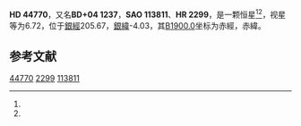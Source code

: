 {{Starbox begin
| name = HD 44770
}}
{{Starbox observe
| epoch = [[J2000.0|J2000.0]]
| constell = {{星座名待查}}<ref name=SIMBAD>{{cite web
 | url=http://simbad.u-strasbg.fr/simbad/sim-id?Ident=HR+2299
 | title=Pulsating variable Star
 | publisher=Centre de Données astronomiques de Strasbourg
 | work=SIMBAD
 | accessdate=2012-07-13
 | archive-date=2016-03-13
 | archive-url=https://web.archive.org/web/20160313093950/http://simbad.u-strasbg.fr/simbad/sim-id?Ident=HR+2299
 | dead-url=no
 }}</ref><ref name=DATA>{{cite web
 | url=http://vizier.u-strasbg.fr/viz-bin/VizieR-5?-out.add=.&-source=5050&-corr=PK=HR&-out.max=9999&HR=2299
 | title=VizieR Detailed Page
 | accessdate=2012-07-13
 | archive-date=2016-03-05
 | archive-url=https://web.archive.org/web/20160305051954/http://vizier.u-strasbg.fr/viz-bin/VizieR-5?-out.add=.&-source=5050&-corr=PK=HR&-out.max=9999&HR=2299
 | dead-url=no
 }}</ref>
| 星官 = 
| ra = {{RA|6|23|46.5}}<ref name=SIMBAD /><ref name=DATA />
| dec = {{DEC|+4|35|44}}<ref name=SIMBAD /><ref name=DATA />
| appmag_v = 6.72<ref name=SIMBAD /><ref name=DATA />
}}
{{Starbox character
| class = F5V<ref name=SIMBAD /><ref name=DATA />
| b-v = 0.45<ref name=SIMBAD /><ref name=DATA />
| u-b = -0.05<ref name=SIMBAD /><ref name=DATA />
| r-i = <ref name=SIMBAD /><ref name=DATA />
| variable = 
}}
{{Starbox astrometry
| radial_v = -0.05
| prop_mo_ra = 16
| parallax = 0.025
| p_error = 
}}
{{Starbox catalog
| names =BD+04 1237，[[SAO星表|SAO]] 113811，[[HD星表|HD]] 44770，[[HR星表|HR]] 2299}}
{{Starbox reference |Simbad=HR+2299}}
{{Starbox end}}

'''HD 44770'''，又名'''BD+04 1237'''，'''SAO 113811'''、'''HR 2299'''，是一颗恒星<ref name=SIMBAD /><ref name=DATA />，视星等为6.72，位于[[銀道座標系|銀經]]205.67，[[銀道座標系|銀緯]]-4.03，其[[B1900.0|B1900.0]]坐标为赤經{{RA|6|18|28.5}}，赤緯{{DEC|+4|-4.03|50}}。

== 参考文献 ==
{{reflist}}

{{star-stub}}

[[Category:HD和HDE天體|44770]]
[[Category:HR天體|2299]]
[[Category:SAO天體|113811]]